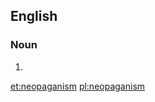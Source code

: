 ==English==

===Noun===
{{en-noun|-}}

# {{alternative spelling of|Neopaganism|lang=en}}

[[et:neopaganism]]
[[pl:neopaganism]]